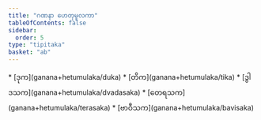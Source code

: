 ```yaml
---
title: "ဂဏနာ ဟေတုမူလကာ"
tableOfContents: false
sidebar:
  order: 5
type: "tipitaka"
basket: "ab"
---
```



<DynamicBreadcrumb />



<TableOfContents>
* [ဒုက](ganana+hetumulaka/duka)
* [တိက](ganana+hetumulaka/tika)
* [ဒွါဒသက](ganana+hetumulaka/dvadasaka)
* [တေရသက](ganana+hetumulaka/terasaka)
* [ဗာဝီသက](ganana+hetumulaka/bavisaka)
</TableOfContents>